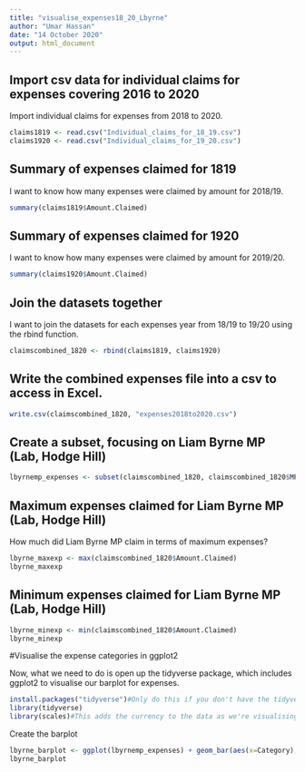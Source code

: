 ```yaml
---
title: "visualise_expenses18_20_Lbyrne"
author: "Umar Hassan"
date: "14 October 2020"
output: html_document
---
```


## Import csv data for individual claims for expenses covering 2016 to 2020

Import individual claims for expenses from 2018 to 2020.

```r
claims1819 <- read.csv("Individual_claims_for_18_19.csv")
claims1920 <- read.csv("Individual_claims_for_19_20.csv")
```

## Summary of expenses claimed for 1819

I want to know how many expenses were claimed by amount for 2018/19.

```r
summary(claims1819$Amount.Claimed)
```

## Summary of expenses claimed for 1920

I want to know how many expenses were claimed by amount for 2019/20.

```r
summary(claims1920$Amount.Claimed)
```

## Join the datasets together

I want to join the datasets for each expenses year from 18/19 to 19/20 using the rbind function.

```r
claimscombined_1820 <- rbind(claims1819, claims1920)
```

## Write the combined expenses file into a csv to access in Excel.

```r
write.csv(claimscombined_1820, "expenses2018to2020.csv")
```

## Create a subset, focusing on Liam Byrne MP (Lab, Hodge Hill)

```r
lbyrnemp_expenses <- subset(claimscombined_1820, claimscombined_1820$MP.s.Name == "Liam Byrne")
```

## Maximum expenses claimed for Liam Byrne MP (Lab, Hodge Hill)

How much did Liam Byrne MP claim in terms of maximum expenses?

```r
lbyrne_maxexp <- max(claimscombined_1820$Amount.Claimed)
lbyrne_maxexp
```

## Minimum expenses claimed for Liam Byrne MP (Lab, Hodge Hill)

```r
lbyrne_minexp <- min(claimscombined_1820$Amount.Claimed)
lbyrne_minexp
```

#Visualise the expense categories in ggplot2

Now, what we need to do is open up the tidyverse package, which includes ggplot2 to visualise our barplot for expenses.

```r
install.packages("tidyverse")#Only do this if you don't have the tidyverse package installed on your machine.
library(tidyverse)
library(scales)#This adds the currency to the data as we're visualising financial data in the form of MPs expenses.
```

Create the barplot

```r
lbyrne_barplot <- ggplot(lbyrnemp_expenses) + geom_bar(aes(x=Category), fill="#FFA500") + coord_flip() + labs(title = "How many times did Liam Byrne MP make an expense by category?", caption = "Source:Independent Parliamentary Standards Authority | Visualisation: Umar Hassan") + ylab("Category amount") + theme_set(theme_bw())
lbyrne_barplot
```